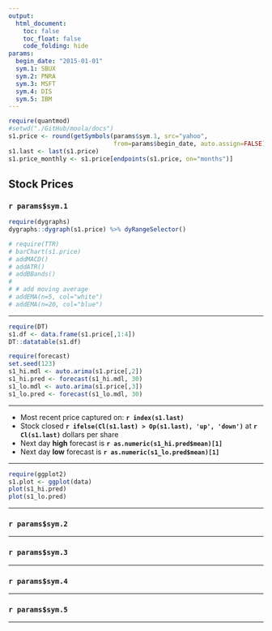 ```yaml
---
output: 
  html_document:
    toc: false
    toc_float: false
    code_folding: hide
params:
  begin_date: "2015-01-01"
  sym.1: SBUX
  sym.2: PNRA
  sym.3: MSFT
  sym.4: DIS
  sym.5: IBM
---
```


```r
require(quantmod)
#setwd("./GitHub/moola/docs")
s1.price <- round(getSymbols(params$sym.1, src="yahoo", 
                             from=params$begin_date, auto.assign=FALSE), 2)
s1.last <- last(s1.price)
s1.price_monthly <- s1.price[endpoints(s1.price, on="months")]
```

## Stock Prices {.tabset}

### `r params$sym.1`

```r
require(dygraphs)
dygraphs::dygraph(s1.price) %>% dyRangeSelector()

# require(TTR)
# barChart(s1.price)
# addMACD()
# addATR()
# addBBands()
# 
# # add moving average
# addEMA(n=5, col="white")
# addEMA(n=20, col="blue")
```

***

```r
require(DT)
s1.df <- data.frame(s1.price[,1:4])
DT::datatable(s1.df)
```

```r
require(forecast)
set.seed(123)
s1_hi.mdl <- auto.arima(s1.price[,2])
s1_hi.pred <- forecast(s1_hi.mdl, 30)
s1_lo.mdl <- auto.arima(s1.price[,3])
s1_lo.pred <- forecast(s1_lo.mdl, 30)
```

***

* Most recent price captured on: __`r index(s1.last)`__
* Stock closed __`r ifelse(Cl(s1.last) > Op(s1.last), 'up', 'down')`__ at __`r Cl(s1.last)`__ dollars per share
* Next day __high__ forecast is __`r as.numeric(s1_hi.pred$mean)[1]`__
* Next day __low__ forecast is __`r as.numeric(s1_lo.pred$mean)[1]`__

***

```r
require(ggplot2)
s1.plot <- ggplot(data)
plot(s1_hi.pred)
plot(s1_lo.pred)
```

***

### `r params$sym.2`

***

### `r params$sym.3`

***

### `r params$sym.4`

***

### `r params$sym.5`
  

***
